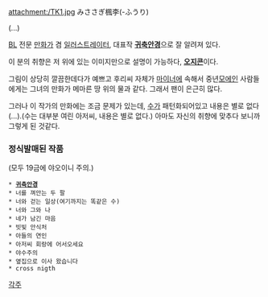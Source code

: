 attachment:/TK1.jpg 
みささぎ楓李(-ふうり)

(...)

[[BL]] 전문 [[만화가]] 겸 [[일러스트레이터]], 대표작 '''[[귀축안경]]'''으로 잘 알려져 있다.

이 분의 취향은 저 위에 있는 이미지만으로 설명이 가능하다, '''[[오지콘]]'''이다.

그림이 상당히 깔끔한데다가 예쁘고 후리씨 자체가 [[마이너]]에 속해서 중년[[모에]]인 사람들에게는 그녀의 만화가 메마른 땅 위의 물과 같다. 그래서 팬이 은근히 많다.

그러나 이 작가의 만화에는 조금 문제가 있는데, [[수]]가 패턴화되어있고 내용은 별로 없다(…).(수는 대부분 여린 아저씨, 내용은 별로 없다.) 아마도 자신의 취향에 맞추다 보니까 그렇게 된 것같다.

=== 정식발매된 작품 ===
(모두 19금에 야오이니 주의.)

 * '''[[귀축안경]]'''
 * 너를 껴안는 두 팔
 * 너와 걷는 일상(여기까지는 똑같은 수)
 * 너와 그와 나
 * 네가 남긴 마음
 * 빗빛 안식처
 * 아들의 연인
 * 아저씨 회랑에 어서오세요
 * 야수주의
 * 옆집으로 이사 왔습니다
 * cross nigth

[[각주]]
